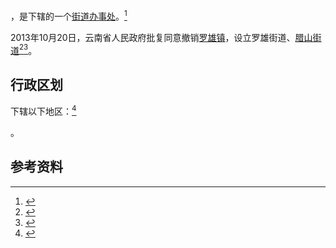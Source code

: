 {{中国乡级行政区|53/03/24/101/000}}

'''{{PAGENAMEBASE}}'''，是{{PRC admin/fullname|53/03/24/101/000|3}}下辖的一个[[街道办事处|街道办事处]]。<ref>{{PRC admin/ref sgc|{{PRC admin/parent|53/03/24/101/000}}}}</ref>

2013年10月20日，云南省人民政府批复同意撤销[[罗雄镇|罗雄镇]]，设立罗雄街道、[[腊山街道_(罗平县)|腊山街道]]<ref>{{Cite web |url=http://xxgk.yn.gov.cn/uploadfile/document_20140902/20150831162107504.pdf |title=云南省人民政府关于同意曲靖市撤销15个乡镇设立街道的批复（云政复〔2013〕77号） |access-date=2017-09-07 |archive-url=https://web.archive.org/web/20170907213621/http://xxgk.yn.gov.cn/uploadfile/document_20140902/20150831162107504.pdf |archive-date=2017-09-07 |dead-url=yes }}</ref><ref>{{cite web|title=我市乡级行政区划调整基本结束|url=http://epaper.qjrb.cn/html/2014-02/08/content_177445.htm|publisher=曲靖日报|deadurl=yes|archiveurl=https://web.archive.org/web/20170907213945/http://epaper.qjrb.cn/html/2014-02/08/content_177445.htm|archivedate=2017-09-07}}</ref>。

== 行政区划 ==

{{PAGENAMEBASE}}下辖以下地区：<ref>{{PRC admin/ref sgc|53/03/24/101/000}}</ref>

{{PRC admin/children|53/03/24/101/000}}。

== 参考资料 ==

{{reflist}}

{{行政区划小作品}}
{{PRC admin/navcat|53/03/24/101/000}}
